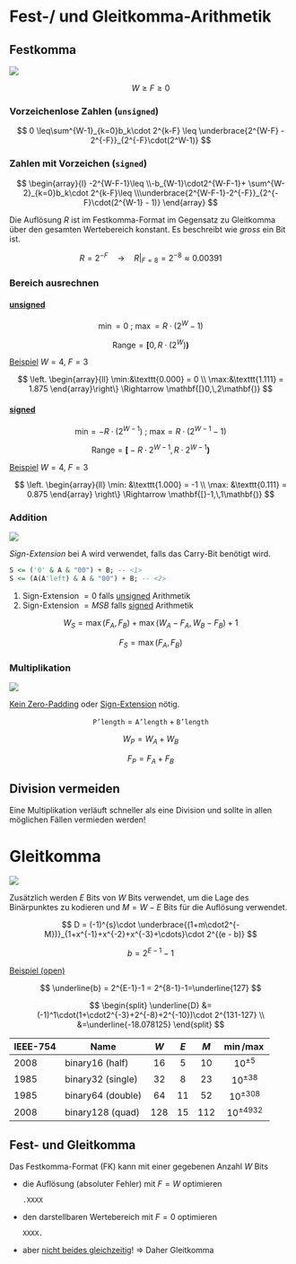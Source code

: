 # Fest-/ und Gleitkomma-Arithmetik

## Festkomma

![](images/paste-13.png)

$$
W \geq F \geq 0
$$

```{=latex}
\begin{conditions}
  W & Gesamtgrösse $[Bit]$ \\
  F & Nachkomma-Bits $[Bit]$
\end{conditions}
```
::: callout-important
### Vorzeichenlose Zahlen (`unsigned`)

$$
0 \leq\sum^{W-1}_{k=0}b_k\cdot 2^{k-F} \leq \underbrace{2^{W-F} - 2^{-F}}_{2^{-F}\cdot(2^W-1)}
$$
:::

::: callout-important
### Zahlen mit Vorzeichen (`signed`)

$$
\begin{array}{l}
-2^{W-F-1}\leq
\\-b_{W-1}\cdot2^{W-F-1}+ \sum^{W-2}_{k=0}b_k\cdot 2^{k-F}\leq \\\underbrace{2^{W-F-1}-2^{-F}}_{2^{-F}\cdot(2^{W-1} - 1)}
\end{array}
$$
:::

Die Auflösung $R$ ist im Festkomma-Format im Gegensatz zu Gleitkomma über den gesamten Wertebereich konstant. Es beschreibt wie *gross* ein Bit ist.

$$
R = 2^{-F} \quad\rightarrow\quad R\rvert_{F=8} = 2^{-8}\approx 0.00391
$$

::: callout-tip
### Bereich ausrechnen

#### [unsigned]{.underline}

$$       
\min = 0\ ;\ \max = R\cdot (2^{W}-1)                 
$$

$$
\text{Range} = \mathbf{[}0,\,R\cdot(2^W)\mathbf{)}
$$

[Beispiel]{.underline} $W = 4$, $F = 3$

$$
\left.
\begin{array}{ll}
\min:&\texttt{0.000} = 0 \\
\max:&\texttt{1.111} = 1.875
\end{array}\right\}
\Rightarrow \mathbf{[}0,\,2\mathbf{)}
$$

#### [signed]{.underline}

$$             
\text{min} = -R\cdot (2^{W-1})\ ;\ \text{max} = R\cdot (2^{W-1}-1) 
$$

$$
\text{Range} = \mathbf{[}-R\cdot 2^{W-1},\,R\cdot 2^{W-1}\mathbf{)}
$$

[Beispiel]{.underline} $W = 4$, $F = 3$

$$
\left.
\begin{array}{ll}
\min: &\texttt{1.000} = -1 \\
\max: &\texttt{0.111} = 0.875
\end{array}
\right\}
\Rightarrow \mathbf{[}-1,\,1\mathbf{)}
$$
:::

### Addition

![](images/paste-14.png)

*Sign-Extension* bei A wird verwendet, falls das Carry-Bit benötigt wird.

``` vhdl
S <= ('0' & A & "00") + B; -- <1>
S <= (A(A'left) & A & "00") + B; -- <2>
```

1.  Sign-Extension $=0$ falls [unsigned]{.underline} Arithmetik
2.  Sign-Extension $= MSB$ falls [signed]{.underline} Arithmetik

$$
W_{S} = \max(F_A,F_B)+\max(W_A-F_A,W_B-F_B)+1
$$

$$
F_S = \max(F_A,F_B)
$$

### Multiplikation

![](images/paste-15.png)

[Kein Zero-Padding]{.underline} oder [Sign-Extension]{.underline} nötig.

$$
\texttt{P'length} = \texttt{A'length} + \texttt{B'length}
$$

$$
W_P = W_A + W_B
$$

$$
F_P = F_A + F_B
$$

::: callout-caution
## Division vermeiden

Eine Multiplikation verläuft schneller als eine Division und sollte in allen möglichen Fällen vermieden werden!
:::

# Gleitkomma

![](images/gleitkomma_zahl.png)

Zusätzlich werden $E$ Bits von $W$ Bits verwendet, um die Lage des Binärpunktes zu kodieren und $M = W-E$ Bits für die Auflösung verwendet.

$$
D = (-1)^{s}\cdot \underbrace{(1+m\cdot2^{-M})}_{1+x^{-1}+x^{-2}+x^{-3}+\cdots}\cdot 2^{(e - b)}
$$

$$
b = 2^{E-1}-1
$$

```{=tex}
\begin{conditions}
  s & Vorzeichebit (\textit{Sign}) \\
  m & vorzeichenloser Wert der Mantisse $M$ \\
  e & vorzeichenloser Wert des Exponenten $E$ \\
  b & Wert des Exponenten-Bias \\
\end{conditions}
```
[Beispiel (open)]{.underline}

$$
\underline{b} = 2^{E-1}-1 = 2^{8-1}-1=\underline{127}
$$

$$
\begin{split}
\underline{D} &= (-1)^1\cdot(1+\cdot2^{-3}+2^{-8}+2^{-10})\cdot 2^{131-127} \\
&=\underline{-18.078125}
\end{split}
$$

| IEEE-754 | Name              | $W$ | $E$ | $M$ |  $\min/\max$   |
|----------|-------------------|:---:|:---:|:---:|:--------------:|
| 2008     | binary16 (half)   | 16  |  5  | 10  |  $10^{\pm5}$   |
| 1985     | binary32 (single) | 32  |  8  | 23  |  $10^{\pm38}$  |
| 1985     | binary64 (double) | 64  | 11  | 52  | $10^{\pm308}$  |
| 2008     | binary128 (quad)  | 128 | 15  | 112 | $10^{\pm4932}$ |

::: callout-caution
## Fest- und Gleitkomma

Das Festkomma-Format (FK) kann mit einer gegebenen Anzahl $W$ Bits

-   die Auflösung (absoluter Fehler) mit $F=W$ optimieren

    `.XXXX`

-   den darstellbaren Wertebereich mit $F=0$ optimieren

    `XXXX.`

-   aber [nicht beides gleichzeitig]{.underline}! $\Rightarrow$ Daher Gleitkomma
:::